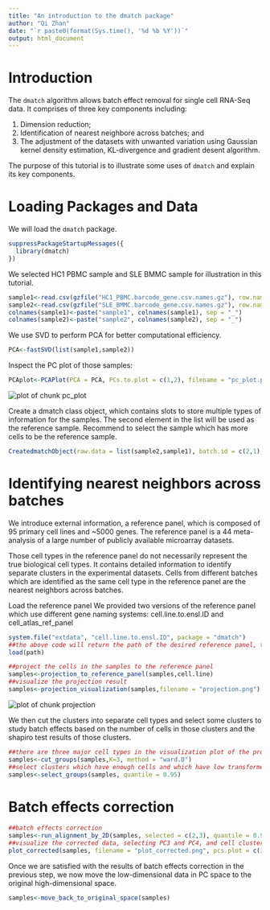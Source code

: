 ```yaml
---
title: "An introduction to the dmatch package"
author: "Qi Zhan"
date: "`r paste0(format(Sys.time(), '%d %b %Y'))`"
output: html_document
---
```



# Introduction
  
The `dmatch` algorithm allows batch effect removal for single cell RNA-Seq data. It comprises of three key components including: 
  
  1.  Dimension reduction; 
  2.  Identification of nearest neighbore across batches; and 
  3.  The adjustment of the datasets with unwanted variation using Gaussian kernel density estimation, KL-divergence and gradient desent algorithm. 
  
  
The purpose of this tutorial is to illustrate some uses of `dmatch` and explain its key components. 
  
# Loading Packages and Data
  
We will load the `dmatch` package. 
  
```r
suppressPackageStartupMessages({
  library(dmatch)
})
```
  

We selected HC1 PBMC sample and SLE BMMC sample for illustration in this tutorial. 
  
```r
sample1<-read.csv(gzfile("HC1_PBMC.barcode_gene.csv.names.gz"), row.names = 1, header = T)
sample2<-read.csv(gzfile("SLE_BMMC.barcode_gene.csv.names.gz"), row.names = 1, header = T)
colnames(sample1)<-paste("sample1", colnames(sample1), sep = "_")
colnames(sample2)<-paste("sample2", colnames(sample2), sep = "_")
```


We use SVD to perform PCA for better computational efficiency.

```r
PCA<-fastSVD(list(sample1,sample2))
```

Inspect the PC plot of those samples:
```r
PCAplot<-PCAPlot(PCA = PCA, PCs.to.plot = c(1,2), filename = "pc_plot.png")
```

<img src="pc_plot.png" title="pc plot before correction" alt="plot of chunk pc_plot" style="display:block; margin: auto" style="display: block; margin: auto;" />


Create a dmatch class object, which contains slots to store multiple types of information for the samples. The second element in the list will be used as the reference sample. Recommend to select the sample which has more cells to be the reference sample.
```r
CreatedmatchObject(raw.data = list(sample2,sample1), batch.id = c(2,1), PCA = PCA)
```


# Identifying nearest neighbors across batches

We introduce external information, a reference panel, which is composed of 95 primary cell lines and ~5000 genes. The reference panel is a 44 meta-analysis of a large number of publicly available microarray datasets. 

Those cell types in the reference panel do not necessarily represent the true biological cell types. It contains detailed information to identify separate clusters in the experimental datasets. Cells from different batches which are identified as the same cell type in the reference panel are the nearest neighbors across batches.

Load the reference panel
We provided two versions of the reference panel which use different gene naming systems: cell.line.to.ensl.ID and cell_atlas_ref_panel
```r
system.file("extdata", "cell.line.to.ensl.ID", package = "dmatch")
##the above code will return the path of the desired reference panel, then use the following code to load the desired reference panel.
load(path)
```

```r
##project the cells in the samples to the reference panel
samples<-projection_to_reference_panel(samples,cell.line)
##visualize the projection result
samples<-projection_visualization(samples,filename = "projection.png")
```
<img src="projection.png" title="projection to the reference panel" alt="plot of chunk projection" style="display:block; margin: auto" style="display: block; margin: auto;" />

We then cut the clusters into separate cell types and select some clusters to study batch effects based on the number of cells in those clusters and the shapiro test results of those clusters.

```r
##there are three major cell types in the visualization plot of the projection result 
samples<-cut_groups(samples,K=3, method = "ward.D")
##select clusters which have enough cells and which have low transformed shapiro pvalue
samples<-select_groups(samples, quantile = 0.95)
```



# Batch effects correction

```r
##batch effects correction
samples<-run_alignment_by_2D(samples, selected = c(2,3), quantile = 0.95)
##visualize the corrected data, selecting PC3 and PC4, and cell cluster1 and cell cluster 2 
plot_corrected(samples, filename = "plot_corrected.png", pcs.plot = c(3:4), celltypes.plot = c(1,2))
```


Once we are satisfied with the results of batch effects correction in the previous step, we now move the low-dimensional data in PC space to the original high-dimensional space. 
```r
samples<-move_back_to_original_space(samples)
```
